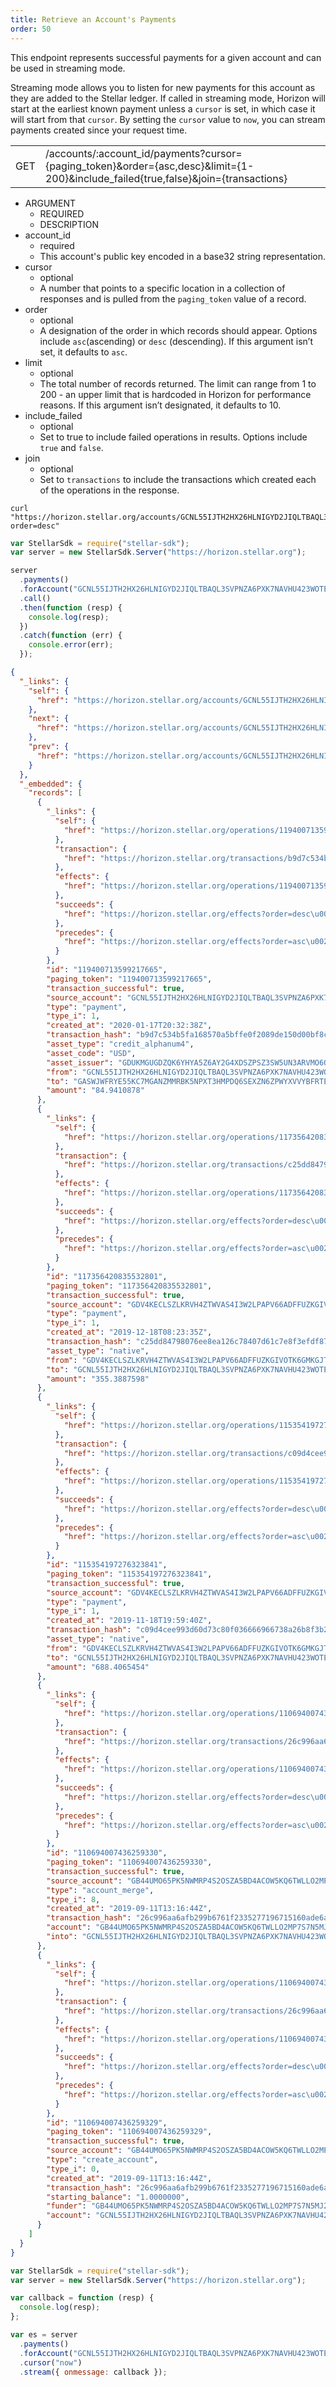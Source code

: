 ```yaml
---
title: Retrieve an Account's Payments
order: 50
---
```



This endpoint represents successful payments for a given account and can be used
in streaming mode.

Streaming mode allows you to listen for new payments for this account as they
are added to the Stellar ledger. If called in streaming mode, Horizon will start
at the earliest known payment unless a `cursor` is set, in which case it will
start from that `cursor`. By setting the `cursor` value to `now`, you can stream
payments created since your request time.

<Endpoint>

|     |                                                                                                                                    |
| --- | ---------------------------------------------------------------------------------------------------------------------------------- |
| GET | /accounts/:account_id/payments?cursor={paging_token}&order={asc,desc}&limit={1-200}&include_failed{true,false}&join={transactions} |

</Endpoint>

<AttributeTable>

- ARGUMENT
  - REQUIRED
  - DESCRIPTION
- account_id
  - required
  - This account's public key encoded in a base32 string representation.
- cursor
  - optional
  - A number that points to a specific location in a collection of responses and
    is pulled from the `paging_token` value of a record.
- order
  - optional
  - A designation of the order in which records should appear. Options include
    `asc`(ascending) or `desc` (descending). If this argument isn’t set, it
    defaults to `asc`.
- limit
  - optional
  - The total number of records returned. The limit can range from 1 to 200 - an
    upper limit that is hardcoded in Horizon for performance reasons. If this
    argument isn’t designated, it defaults to 10.
- include_failed
  - optional
  - Set to true to include failed operations in results. Options include `true`
    and `false`.
- join
  - optional
  - Set to `transactions` to include the transactions which created each of the
    operations in the response.

</AttributeTable>

<CodeExample title="Example Request">

```curl
curl "https://horizon.stellar.org/accounts/GCNL55IJTH2HX26HLNIGYD2JIQLTBAQL3SVPNZA6PXK7NAVHU423WOTE/payments?order=desc"
```

```js
var StellarSdk = require("stellar-sdk");
var server = new StellarSdk.Server("https://horizon.stellar.org");

server
  .payments()
  .forAccount("GCNL55IJTH2HX26HLNIGYD2JIQLTBAQL3SVPNZA6PXK7NAVHU423WOTE")
  .call()
  .then(function (resp) {
    console.log(resp);
  })
  .catch(function (err) {
    console.error(err);
  });
```

</CodeExample>

<ExampleResponse title="Example Response">

```json
{
  "_links": {
    "self": {
      "href": "https://horizon.stellar.org/accounts/GCNL55IJTH2HX26HLNIGYD2JIQLTBAQL3SVPNZA6PXK7NAVHU423WOTE/payments?cursor=\u0026limit=10\u0026order=desc"
    },
    "next": {
      "href": "https://horizon.stellar.org/accounts/GCNL55IJTH2HX26HLNIGYD2JIQLTBAQL3SVPNZA6PXK7NAVHU423WOTE/payments?cursor=110694007436259329\u0026limit=10\u0026order=desc"
    },
    "prev": {
      "href": "https://horizon.stellar.org/accounts/GCNL55IJTH2HX26HLNIGYD2JIQLTBAQL3SVPNZA6PXK7NAVHU423WOTE/payments?cursor=119400713599217665\u0026limit=10\u0026order=asc"
    }
  },
  "_embedded": {
    "records": [
      {
        "_links": {
          "self": {
            "href": "https://horizon.stellar.org/operations/119400713599217665"
          },
          "transaction": {
            "href": "https://horizon.stellar.org/transactions/b9d7c534b5fa168570a5bffe0f2089de150d00bf8cbd19ec93e897c565958f3f"
          },
          "effects": {
            "href": "https://horizon.stellar.org/operations/119400713599217665/effects"
          },
          "succeeds": {
            "href": "https://horizon.stellar.org/effects?order=desc\u0026cursor=119400713599217665"
          },
          "precedes": {
            "href": "https://horizon.stellar.org/effects?order=asc\u0026cursor=119400713599217665"
          }
        },
        "id": "119400713599217665",
        "paging_token": "119400713599217665",
        "transaction_successful": true,
        "source_account": "GCNL55IJTH2HX26HLNIGYD2JIQLTBAQL3SVPNZA6PXK7NAVHU423WOTE",
        "type": "payment",
        "type_i": 1,
        "created_at": "2020-01-17T20:32:38Z",
        "transaction_hash": "b9d7c534b5fa168570a5bffe0f2089de150d00bf8cbd19ec93e897c565958f3f",
        "asset_type": "credit_alphanum4",
        "asset_code": "USD",
        "asset_issuer": "GDUKMGUGDZQK6YHYA5Z6AY2G4XDSZPSZ3SW5UN3ARVMO6QSRDWP5YLEX",
        "from": "GCNL55IJTH2HX26HLNIGYD2JIQLTBAQL3SVPNZA6PXK7NAVHU423WOTE",
        "to": "GASWJWFRYE55KC7MGANZMMRBK5NPXT3HMPDQ6SEXZN6ZPWYXVVYBFRTE",
        "amount": "84.9410878"
      },
      {
        "_links": {
          "self": {
            "href": "https://horizon.stellar.org/operations/117356420835532801"
          },
          "transaction": {
            "href": "https://horizon.stellar.org/transactions/c25dd84798076ee8ea126c78407d61c7e8f3efdf8739274f56b07a7029500b00"
          },
          "effects": {
            "href": "https://horizon.stellar.org/operations/117356420835532801/effects"
          },
          "succeeds": {
            "href": "https://horizon.stellar.org/effects?order=desc\u0026cursor=117356420835532801"
          },
          "precedes": {
            "href": "https://horizon.stellar.org/effects?order=asc\u0026cursor=117356420835532801"
          }
        },
        "id": "117356420835532801",
        "paging_token": "117356420835532801",
        "transaction_successful": true,
        "source_account": "GDV4KECLSZLKRVH4ZTWVAS4I3W2LPAPV66ADFFUZKGIVOTK6GMKGJT53",
        "type": "payment",
        "type_i": 1,
        "created_at": "2019-12-18T08:23:35Z",
        "transaction_hash": "c25dd84798076ee8ea126c78407d61c7e8f3efdf8739274f56b07a7029500b00",
        "asset_type": "native",
        "from": "GDV4KECLSZLKRVH4ZTWVAS4I3W2LPAPV66ADFFUZKGIVOTK6GMKGJT53",
        "to": "GCNL55IJTH2HX26HLNIGYD2JIQLTBAQL3SVPNZA6PXK7NAVHU423WOTE",
        "amount": "355.3887598"
      },
      {
        "_links": {
          "self": {
            "href": "https://horizon.stellar.org/operations/115354197276323841"
          },
          "transaction": {
            "href": "https://horizon.stellar.org/transactions/c09d4cee993d60d73c80f036666966738a26b8f3b25d7275b93fd995505b5e5b"
          },
          "effects": {
            "href": "https://horizon.stellar.org/operations/115354197276323841/effects"
          },
          "succeeds": {
            "href": "https://horizon.stellar.org/effects?order=desc\u0026cursor=115354197276323841"
          },
          "precedes": {
            "href": "https://horizon.stellar.org/effects?order=asc\u0026cursor=115354197276323841"
          }
        },
        "id": "115354197276323841",
        "paging_token": "115354197276323841",
        "transaction_successful": true,
        "source_account": "GDV4KECLSZLKRVH4ZTWVAS4I3W2LPAPV66ADFFUZKGIVOTK6GMKGJT53",
        "type": "payment",
        "type_i": 1,
        "created_at": "2019-11-18T19:59:40Z",
        "transaction_hash": "c09d4cee993d60d73c80f036666966738a26b8f3b25d7275b93fd995505b5e5b",
        "asset_type": "native",
        "from": "GDV4KECLSZLKRVH4ZTWVAS4I3W2LPAPV66ADFFUZKGIVOTK6GMKGJT53",
        "to": "GCNL55IJTH2HX26HLNIGYD2JIQLTBAQL3SVPNZA6PXK7NAVHU423WOTE",
        "amount": "688.4065454"
      },
      {
        "_links": {
          "self": {
            "href": "https://horizon.stellar.org/operations/110694007436259330"
          },
          "transaction": {
            "href": "https://horizon.stellar.org/transactions/26c996aa6afb299b6761f2335277196715160ade6aa001a755116448b145d3a7"
          },
          "effects": {
            "href": "https://horizon.stellar.org/operations/110694007436259330/effects"
          },
          "succeeds": {
            "href": "https://horizon.stellar.org/effects?order=desc\u0026cursor=110694007436259330"
          },
          "precedes": {
            "href": "https://horizon.stellar.org/effects?order=asc\u0026cursor=110694007436259330"
          }
        },
        "id": "110694007436259330",
        "paging_token": "110694007436259330",
        "transaction_successful": true,
        "source_account": "GB44UMO65PK5NWMRP4S2OSZA5BD4ACOW5KQ6TWLLO2MP7S7N5MJ2MJVI",
        "type": "account_merge",
        "type_i": 8,
        "created_at": "2019-09-11T13:16:44Z",
        "transaction_hash": "26c996aa6afb299b6761f2335277196715160ade6aa001a755116448b145d3a7",
        "account": "GB44UMO65PK5NWMRP4S2OSZA5BD4ACOW5KQ6TWLLO2MP7S7N5MJ2MJVI",
        "into": "GCNL55IJTH2HX26HLNIGYD2JIQLTBAQL3SVPNZA6PXK7NAVHU423WOTE"
      },
      {
        "_links": {
          "self": {
            "href": "https://horizon.stellar.org/operations/110694007436259329"
          },
          "transaction": {
            "href": "https://horizon.stellar.org/transactions/26c996aa6afb299b6761f2335277196715160ade6aa001a755116448b145d3a7"
          },
          "effects": {
            "href": "https://horizon.stellar.org/operations/110694007436259329/effects"
          },
          "succeeds": {
            "href": "https://horizon.stellar.org/effects?order=desc\u0026cursor=110694007436259329"
          },
          "precedes": {
            "href": "https://horizon.stellar.org/effects?order=asc\u0026cursor=110694007436259329"
          }
        },
        "id": "110694007436259329",
        "paging_token": "110694007436259329",
        "transaction_successful": true,
        "source_account": "GB44UMO65PK5NWMRP4S2OSZA5BD4ACOW5KQ6TWLLO2MP7S7N5MJ2MJVI",
        "type": "create_account",
        "type_i": 0,
        "created_at": "2019-09-11T13:16:44Z",
        "transaction_hash": "26c996aa6afb299b6761f2335277196715160ade6aa001a755116448b145d3a7",
        "starting_balance": "1.0000000",
        "funder": "GB44UMO65PK5NWMRP4S2OSZA5BD4ACOW5KQ6TWLLO2MP7S7N5MJ2MJVI",
        "account": "GCNL55IJTH2HX26HLNIGYD2JIQLTBAQL3SVPNZA6PXK7NAVHU423WOTE"
      }
    ]
  }
}
```

</ExampleResponse>

<CodeExample title="JavaScript Streaming Example">

```js
var StellarSdk = require("stellar-sdk");
var server = new StellarSdk.Server("https://horizon.stellar.org");

var callback = function (resp) {
  console.log(resp);
};

var es = server
  .payments()
  .forAccount("GCNL55IJTH2HX26HLNIGYD2JIQLTBAQL3SVPNZA6PXK7NAVHU423WOTE")
  .cursor("now")
  .stream({ onmessage: callback });
```

</CodeExample>
